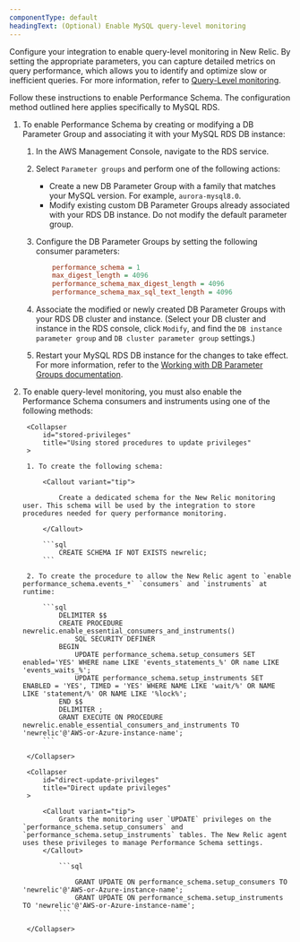 ```yaml
---
componentType: default
headingText: (Optional) Enable MySQL query-level monitoring 
---
```


Configure your integration to enable query-level monitoring in New Relic. By setting the appropriate parameters, you can capture detailed metrics on query performance, which allows you to identify and optimize slow or inefficient queries. For more information, refer to [Query-Level monitoring](/docs/infrastructure/infrastructure-data/query-level-monitoring).

Follow these instructions to enable Performance Schema. The configuration method outlined here applies specifically to MySQL RDS.

1. To enable Performance Schema by creating or modifying a DB Parameter Group and associating it with your MySQL RDS DB instance:

    1. In the AWS Management Console, navigate to the RDS service.

    2. Select `Parameter groups` and perform one of the following actions:

        * Create a new DB Parameter Group with a family that matches your MySQL version. For example, `aurora-mysql8.0`.
        * Modify existing custom DB Parameter Groups already associated with your RDS DB instance. Do not modify the default parameter group.
    
    3. Configure the DB Parameter Groups by setting the following consumer parameters:

        ```ini
            performance_schema = 1
            max_digest_length = 4096
            performance_schema_max_digest_length = 4096
            performance_schema_max_sql_text_length = 4096
        ```

    4. Associate the modified or newly created DB Parameter Groups with your RDS DB cluster and instance. (Select your DB cluster and instance in the RDS console, click `Modify`, and find the `DB instance parameter group` and `DB cluster parameter group` settings.)

    5. Restart your MySQL RDS DB instance for the changes to take effect. For more information, refer to the [Working with DB Parameter Groups documentation](https://docs.aws.amazon.com/AmazonRDS/latest/UserGuide/USER_WorkingWithParamGroups.html).

2. To enable query-level monitoring, you must also enable the Performance Schema consumers and instruments using one of the following methods:

    <CollapserGroup>

        <Collapser
            id="stored-privileges"
            title="Using stored procedures to update privileges"
        >

        1. To create the following schema:

            <Callout variant="tip">

                Create a dedicated schema for the New Relic monitoring user. This schema will be used by the integration to store procedures needed for query performance monitoring.

            </Callout>

            ```sql
                CREATE SCHEMA IF NOT EXISTS newrelic;
            ```
        
        2. To create the procedure to allow the New Relic agent to `enable performance_schema.events_*` `consumers` and `instruments` at runtime:

            ```sql
                DELIMITER $$
                CREATE PROCEDURE newrelic.enable_essential_consumers_and_instruments()
                    SQL SECURITY DEFINER
                BEGIN
                    UPDATE performance_schema.setup_consumers SET enabled='YES' WHERE name LIKE 'events_statements_%' OR name LIKE 'events_waits_%';
                    UPDATE performance_schema.setup_instruments SET ENABLED = 'YES', TIMED = 'YES' WHERE NAME LIKE 'wait/%' OR NAME LIKE 'statement/%' OR NAME LIKE '%lock%';
                END $$
                DELIMITER ;
                GRANT EXECUTE ON PROCEDURE newrelic.enable_essential_consumers_and_instruments TO 'newrelic'@'AWS-or-Azure-instance-name';
            ```

        </Collapser>

        <Collapser
            id="direct-update-privileges"
            title="Direct update privileges"
        >

            <Callout variant="tip">
                Grants the monitoring user `UPDATE` privileges on the `performance_schema.setup_consumers` and `performance_schema.setup_instruments` tables. The New Relic agent uses these privileges to manage Performance Schema settings.
            </Callout>

                ```sql

                    GRANT UPDATE ON performance_schema.setup_consumers TO 'newrelic'@'AWS-or-Azure-instance-name';              
                    GRANT UPDATE ON performance_schema.setup_instruments TO 'newrelic'@'AWS-or-Azure-instance-name';
                ```

        </Collapser>

    </CollapserGroup>

